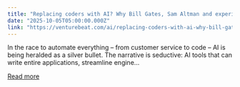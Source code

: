 ```yaml
---
title: "Replacing coders with AI? Why Bill Gates, Sam Altman and experience say you shouldn’t"
date: "2025-10-05T05:00:00.000Z"
link: "https://venturebeat.com/ai/replacing-coders-with-ai-why-bill-gates-sam-altman-and-experience-say-you"
---
```


In the race to automate everything – from customer service to code – AI is being heralded as a silver bullet. The narrative is seductive: AI tools that can write entire applications, streamline engine...

[Read more](https://venturebeat.com/ai/replacing-coders-with-ai-why-bill-gates-sam-altman-and-experience-say-you)
